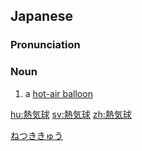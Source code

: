 ==Japanese==
{{wikipedia|lang=ja}}
{{ja-kanjitab|ねつ|き|きゅう|yomi=o}}

===Pronunciation===
{{ja-pron|acc=3|y=o|dev=3|ねつききゅう}}

===Noun===
{{ja-noun|ねつききゅう|kyu=熱氣球|hhira=ねつききう}}

# a [[hot-air balloon]]

[[Category:ja:Aircraft|ねつききゅう]]
[[hu:熱気球]]
[[sv:熱気球]]
[[zh:熱気球]]